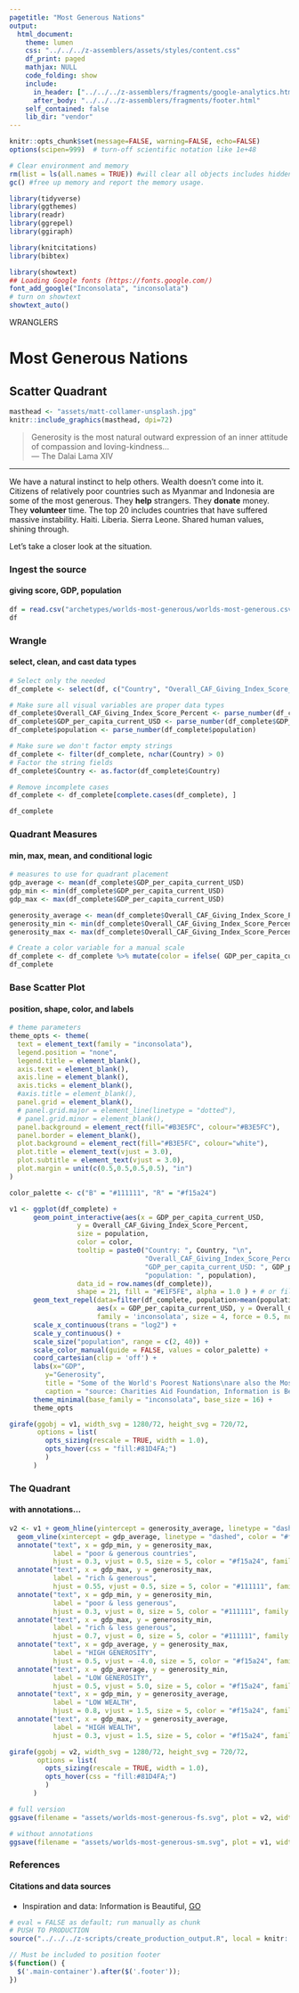 ```yaml
---
pagetitle: "Most Generous Nations"
output:
  html_document:
    theme: lumen
    css: "../../../z-assemblers/assets/styles/content.css"
    df_print: paged
    mathjax: NULL
    code_folding: show
    include:
      in_header: ["../../../z-assemblers/fragments/google-analytics.html", "../../../z-assemblers/fragments/header.html"]
      after_body: "../../../z-assemblers/fragments/footer.html"
    self_contained: false
    lib_dir: "vendor"
---
```


```r

knitr::opts_chunk$set(message=FALSE, warning=FALSE, echo=FALSE)
options(scipen=999)  # turn-off scientific notation like 1e+48

# Clear environment and memory
rm(list = ls(all.names = TRUE)) #will clear all objects includes hidden objects.
gc() #free up memory and report the memory usage.

library(tidyverse)
library(ggthemes)
library(readr)
library(ggrepel)
library(ggiraph)

library(knitcitations)
library(bibtex)

library(showtext)
## Loading Google fonts (https://fonts.google.com/)
font_add_google("Inconsolata", "inconsolata")
# turn on showtext
showtext_auto()

```

<div class="activity">
WRANGLERS  
</div>

# Most Generous Nations
## Scatter Quadrant


```r

masthead <- "assets/matt-collamer-unsplash.jpg"
knitr::include_graphics(masthead, dpi=72)

```

> Generosity is the most natural outward expression of an inner attitude of compassion and loving-kindness...\
--- The Dalai Lama XIV\

***

We have a natural instinct to help others. Wealth doesn’t come into it. Citizens of relatively poor countries such as Myanmar and Indonesia are some of the most generous. They __help__ strangers. They __donate__ money. They __volunteer__ time. The top 20 includes countries that have suffered massive instability. Haiti. Liberia. Sierra Leone. Shared human values, shining through.

Let's take a closer look at the situation.

### Ingest the source
#### giving score, GDP, population


```r

df = read.csv("archetypes/worlds-most-generous/worlds-most-generous.csv", header = TRUE, stringsAsFactors = FALSE)
df

```


### Wrangle
#### select, clean, and cast data types


```r

# Select only the needed
df_complete <- select(df, c("Country", "Overall_CAF_Giving_Index_Score_Percent", "GDP_per_capita_current_USD", "population"))

# Make sure all visual variables are proper data types
df_complete$Overall_CAF_Giving_Index_Score_Percent <- parse_number(df_complete$Overall_CAF_Giving_Index_Score_Percent)
df_complete$GDP_per_capita_current_USD <- parse_number(df_complete$GDP_per_capita_current_USD)
df_complete$population <- parse_number(df_complete$population)

# Make sure we don't factor empty strings
df_complete <- filter(df_complete, nchar(Country) > 0)
# Factor the string fields
df_complete$Country <- as.factor(df_complete$Country)

# Remove incomplete cases
df_complete <- df_complete[complete.cases(df_complete), ]

df_complete

```


### Quadrant Measures
#### min, max, mean, and conditional logic

```r

# measures to use for quadrant placement
gdp_average <- mean(df_complete$GDP_per_capita_current_USD)
gdp_min <- min(df_complete$GDP_per_capita_current_USD)
gdp_max <- max(df_complete$GDP_per_capita_current_USD)

generosity_average <- mean(df_complete$Overall_CAF_Giving_Index_Score_Percent)
generosity_min <- min(df_complete$Overall_CAF_Giving_Index_Score_Percent)
generosity_max <- max(df_complete$Overall_CAF_Giving_Index_Score_Percent)

# Create a color variable for a manual scale
df_complete <- df_complete %>% mutate(color = ifelse( GDP_per_capita_current_USD < gdp_average & Overall_CAF_Giving_Index_Score_Percent > generosity_average, 'R', 'B'))
df_complete

```



### Base Scatter Plot
#### position, shape, color, and labels


```r

# theme parameters
theme_opts <- theme(
  text = element_text(family = "inconsolata"), 
  legend.position = "none",
  legend.title = element_blank(),
  axis.text = element_blank(),
  axis.line = element_blank(),
  axis.ticks = element_blank(),
  #axis.title = element_blank(),
  panel.grid = element_blank(),
  # panel.grid.major = element_line(linetype = "dotted"),
  # panel.grid.minor = element_blank(),
  panel.background = element_rect(fill="#B3E5FC", colour="#B3E5FC"),
  panel.border = element_blank(),
  plot.background = element_rect(fill="#B3E5FC", colour="white"),
  plot.title = element_text(vjust = 3.0),
  plot.subtitle = element_text(vjust = 3.0),
  plot.margin = unit(c(0.5,0.5,0.5,0.5), "in")
)

color_palette <- c("B" = "#111111", "R" = "#f15a24")

v1 <- ggplot(df_complete) +
      geom_point_interactive(aes(x = GDP_per_capita_current_USD, 
                 y = Overall_CAF_Giving_Index_Score_Percent, 
                 size = population,
                 color = color,
                 tooltip = paste0("Country: ", Country, "\n", 
                                  "Overall_CAF_Giving_Index_Score_Percent: ", Overall_CAF_Giving_Index_Score_Percent, "%\n", 
                                  "GDP_per_capita_current_USD: ", GDP_per_capita_current_USD, "\n", 
                                  "population: ", population),
                 data_id = row.names(df_complete)), 
                 shape = 21, fill = "#E1F5FE", alpha = 1.0 ) + # or fill = "NA"
      geom_text_repel(data=filter(df_complete, population>mean(population)),
                      aes(x = GDP_per_capita_current_USD, y = Overall_CAF_Giving_Index_Score_Percent, label = Country, color = color),
                      family = 'inconsolata', size = 4, force = 0.5, nudge_x = 0.25, segment.size  = 0.2, segment.color = "grey50", direction = "both", hjust = 0) +
      scale_x_continuous(trans = "log2") +
      scale_y_continuous() +
      scale_size("population", range = c(2, 40)) +
      scale_color_manual(guide = FALSE, values = color_palette) +
      coord_cartesian(clip = 'off') +
      labs(x="GDP",
         y="Generosity",
         title = "Some of the World's Poorest Nations\nare also the Most Generous",
         caption = "source: Charities Aid Foundation, Information is Beautiful") +
      theme_minimal(base_family = "inconsolata", base_size = 16) +
      theme_opts

girafe(ggobj = v1, width_svg = 1280/72, height_svg = 720/72,
       options = list(
         opts_sizing(rescale = TRUE, width = 1.0), 
         opts_hover(css = "fill:#81D4FA;")
         )
      )

```


### The Quadrant
#### with annotations...


```r

v2 <- v1 + geom_hline(yintercept = generosity_average, linetype = "dashed", color = "#f15a24") +
  geom_vline(xintercept = gdp_average, linetype = "dashed", color = "#f15a24") +
  annotate("text", x = gdp_min, y = generosity_max, 
           label = "poor & generous countries", 
           hjust = 0.3, vjust = 0.5, size = 5, color = "#f15a24", family = "inconsolata", fontface = 2) +
  annotate("text", x = gdp_max, y = generosity_max, 
           label = "rich & generous", 
           hjust = 0.55, vjust = 0.5, size = 5, color = "#111111", family = "inconsolata", fontface = 2) +
  annotate("text", x = gdp_min, y = generosity_min, 
           label = "poor & less generous", 
           hjust = 0.3, vjust = 0, size = 5, color = "#111111", family = "inconsolata", fontface = 2) +
  annotate("text", x = gdp_max, y = generosity_min, 
           label = "rich & less generous", 
           hjust = 0.7, vjust = 0, size = 5, color = "#111111", family = "inconsolata", fontface = 2) +
  annotate("text", x = gdp_average, y = generosity_max, 
           label = "HIGH GENEROSITY", 
           hjust = 0.5, vjust = -4.0, size = 5, color = "#f15a24", family = "inconsolata", fontface = 1) +
  annotate("text", x = gdp_average, y = generosity_min, 
           label = "LOW GENEROSITY", 
           hjust = 0.5, vjust = 5.0, size = 5, color = "#f15a24", family = "inconsolata", fontface = 1) +
  annotate("text", x = gdp_min, y = generosity_average, 
           label = "LOW WEALTH", 
           hjust = 0.8, vjust = 1.5, size = 5, color = "#f15a24", family = "inconsolata", fontface = 1) +
  annotate("text", x = gdp_max, y = generosity_average, 
           label = "HIGH WEALTH", 
           hjust = 0.3, vjust = 1.5, size = 5, color = "#f15a24", family = "inconsolata", fontface = 1)

girafe(ggobj = v2, width_svg = 1280/72, height_svg = 720/72,
       options = list(
         opts_sizing(rescale = TRUE, width = 1.0), 
         opts_hover(css = "fill:#81D4FA;")
         )
      )

```



```r

# full version
ggsave(filename = "assets/worlds-most-generous-fs.svg", plot = v2, width=1280/72, height=720/72)

# without annotations
ggsave(filename = "assets/worlds-most-generous-sm.svg", plot = v1, width=4, height=2.25)

```


### References
#### Citations and data sources

* Inspiration and data: Information is Beautiful, [GO](https://informationisbeautiful.net/beautifulnews/1025-generous-countries/){target="_blank"}


```r

# eval = FALSE as default; run manually as chunk
# PUSH TO PRODUCTION
source("../../../z-scripts/create_production_output.R", local = knitr::knit_global())

```


```js

// Must be included to position footer
$(function() {
  $('.main-container').after($('.footer'));
})

```

